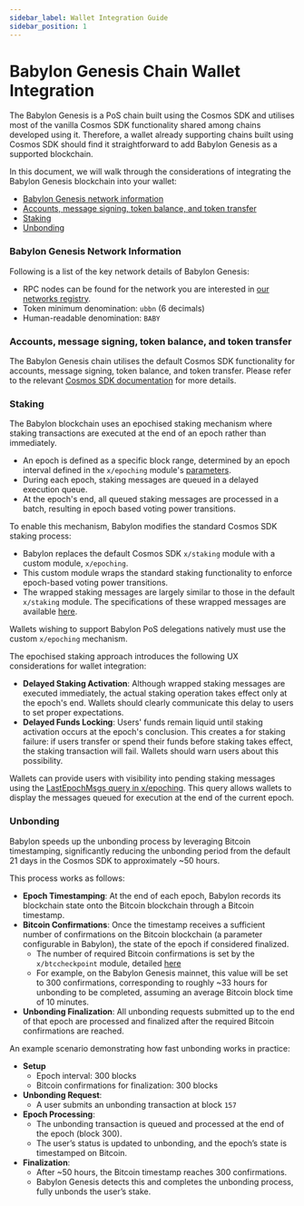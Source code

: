 ```yaml
---
sidebar_label: Wallet Integration Guide
sidebar_position: 1
---
```


# Babylon Genesis Chain Wallet Integration

The Babylon Genesis is a PoS chain built using the 
Cosmos SDK and utilises most of the vanilla Cosmos SDK functionality
shared among chains developed using it. Therefore,
a wallet already supporting chains built using
Cosmos SDK should find it straightforward to add
Babylon Genesis as a supported blockchain.

In this document, we will walk through the considerations of integrating
the Babylon Genesis blockchain into your wallet:
* [Babylon Genesis network information](#babylon-genesis-network-information)
* [Accounts, message signing, token balance, and token transfer](#accounts-message-signing-token-balance-and-token-transfer)
* [Staking](#staking)
* [Unbonding](#unbonding)

### Babylon Genesis Network Information

Following is a list of the key network details of
Babylon Genesis:
* RPC nodes can be found for the network you are interested in
  [our networks registry](https://github.com/babylonlabs-io/networks).
* Token minimum denomination: `ubbn` (6 decimals)
* Human-readable denomination: `BABY`

### Accounts, message signing, token balance, and token transfer

The Babylon Genesis chain utilises the default Cosmos SDK
functionality for accounts, message signing,
token balance, and token transfer.
Please refer to the relevant
[Cosmos SDK documentation](https://docs.cosmos.network/)
for more details.

### Staking

The Babylon blockchain uses an epochised staking
mechanism where staking transactions are executed
at the end of an epoch rather than immediately.

* An epoch is defined as a specific block range,
  determined by an epoch interval defined
  in the `x/epoching` module's
  [parameters](https://github.com/babylonlabs-io/babylon/blob/release/v1.x/proto/babylon/epoching/v1/params.proto).
* During each epoch, staking messages are queued
  in a delayed execution queue.
* At the epoch's end, all queued staking messages
  are processed in a batch, resulting in
  epoch based voting power transitions.

To enable this mechanism,
Babylon modifies the standard Cosmos SDK staking process:
* Babylon replaces the default Cosmos SDK `x/staking` module
  with a custom module, `x/epoching`.
* This custom module wraps the standard staking functionality
  to enforce epoch-based voting power transitions.
* The wrapped staking messages are largely similar
  to those in the default `x/staking` module.
  The specifications of these wrapped messages are available
  [here](https://github.com/babylonlabs-io/babylon/tree/main/x/epoching).

Wallets wishing to support Babylon PoS delegations
natively must use the custom `x/epoching` mechanism.

The epochised staking approach introduces the following
UX considerations for wallet integration:
* **Delayed Staking Activation**: Although wrapped staking messages are
  executed immediately, the actual staking operation takes effect only
  at the epoch's end. Wallets should clearly communicate this
  delay to users to set proper expectations.
* **Delayed Funds Locking**: Users' funds remain liquid until staking
  activation occurs at the epoch's conclusion. This creates a for staking failure:
  if users transfer or spend their funds before staking takes effect,
  the staking transaction will fail.
  Wallets should warn users about this possibility.

Wallets can provide users with visibility into pending staking
messages using the
[LastEpochMsgs query in x/epoching](https://github.com/babylonlabs-io/babylon/blob/main/proto/babylon/epoching/v1/query.proto#L46).
This query allows wallets to display the messages queued
for execution at the end of the current epoch.

### Unbonding

Babylon speeds up the unbonding process by leveraging
Bitcoin timestamping, significantly reducing
the unbonding period from the default 21 days in the
Cosmos SDK to approximately ~50 hours.

This process works as follows:
* **Epoch Timestamping**: At the end of each epoch,
  Babylon records its blockchain state onto the
  Bitcoin blockchain through a Bitcoin timestamp.
* **Bitcoin Confirmations**: Once the timestamp receives
  a sufficient number of confirmations on the Bitcoin blockchain
  (a parameter configurable in Babylon), the state of the epoch
  if considered finalized.
  * The number of required Bitcoin confirmations is set by the
    `x/btccheckpoint` module, detailed
    [here](https://github.com/babylonlabs-io/babylon/blob/main/proto/babylon/btccheckpoint/v1/params.proto#L24)
  * For example, on the Babylon Genesis mainnet,
    this value will be set to 300 confirmations,
    corresponding to roughly ~33 hours for unbonding to be completed,
    assuming an average Bitcoin block time of 10 minutes.
* **Unbonding Finalization**: All unbonding requests submitted
  up to the end of that epoch are processed and finalized
  after the required Bitcoin confirmations are reached.

An example scenario demonstrating how fast unbonding
works in practice:
* **Setup**
  * Epoch interval: 300 blocks
  * Bitcoin confirmations for finalization: 300 blocks
* **Unbonding Request**:
  * A user submits an unbonding transaction at block `157`
* **Epoch Processing**:
  * The unbonding transaction is queued and processed at
    the end of the epoch (block 300).
  * The user’s status is updated to unbonding, and the epoch’s
    state is timestamped on Bitcoin.
* **Finalization**:
  * After ~50 hours, the Bitcoin timestamp reaches 300 confirmations.
  * Babylon Genesis detects this and completes the unbonding process,
    fully unbonds the user’s stake.